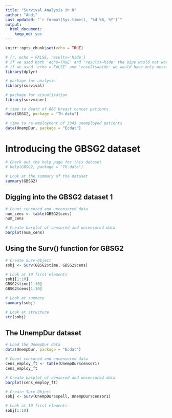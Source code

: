 ```yaml
---
title: "Survival Analysis in R"
author: "Andi"
Last updated: "`r format(Sys.time(), '%d %B, %Y')`"
output: 
  html_document: 
    keep_md: yes
---
```


```r
knitr::opts_chunk$set(echo = TRUE)
```

```r
# {r, echo = FALSE, results='hide'}
# if we used both 'echo=TRUE' and 'results=hide' the pipe would not work properly
# if we used 'echo = FALSE' and 'results=hide' we would have only messages (i.e. attaching package) If we don't want them we set 'error = FALSE', 'warning = FALSE', and 'message = FALSE'.
library(dplyr)
```

```r
# package for analysis
library(survival)

# package for visualization
library(survminer)

# time to death of 686 breast cancer patients
data(GBSG2, package = "TH.data")

# time to re-employment of 3343 unemployed patients
data(UnempDur, package = "Ecdat")
```

# Introducing the GBSG2 dataset

```r
# Check out the help page for this dataset
# help(GBSG2, package = "TH.data")

# Look at the summary of the dataset
summary(GBSG2)
```

## Digging into the GBSG2 dataset 1


```r
# Count censored and uncensored data
num_cens <- table(GBSG2$cens)
num_cens

# Create barplot of censored and uncensored data
barplot(num_cens)
```

## Using the Surv() function for GBSG2

```r
# Create Surv-Object
sobj <- Surv(GBSG2$time, GBSG2$cens)

# Look at 10 first elements
sobj[1:10]
GBSG2$time[1:10]
GBSG2$cens[1:10]

# Look at summary
summary(sobj)

# Look at structure
str(sobj)
```

## The UnempDur dataset

```r
# Load the UnempDur data
data(UnempDur, package = "Ecdat")

# Count censored and uncensored data
cens_employ_ft <- table(UnempDur$censor1)
cens_employ_ft

# Create barplot of censored and uncensored data
barplot(cens_employ_ft)

# Create Surv-Object
sobj <- Surv(UnempDur$spell, UnempDur$censor1)

# Look at 10 first elements
sobj[1:10]
```

